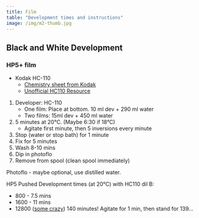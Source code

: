 ```yaml
---
title: Film
table: "Development times and instructions"
image: /img/m2-thumb.jpg
---
```


## Black and White Development

### HP5+ film

* Kodak HC-110
  * [Chemistry sheet from Kodak](https://imaging.kodakalaris.com/sites/default/files/wysiwyg/pro/chemistry/j24.pdf)
  * [Unofficial HC110 Resource](https://www.covingtoninnovations.com/hc110/)

1. Developer: HC-110
   * One film: Place at bottom. 10 ml dev + 290 ml water
   * Two films: 15ml dev + 450 ml water
2. 5 minutes at 20°C. (Maybe 6:30 if 18°C)
   * Agitate first minute, then 5 inversions every minute
3. Stop (water or stop bath) for 1 minute
4. Fix for 5 minutes
5. Wash 8-10 mins
6. Dip in photoflo
7. Remove from spool (clean spool immediately)

Photoflo - maybe optional, use distilled water.

HP5 Pushed Development times (at 20°C) with HC110 dil B:

* 800 - 7.5 mins
* 1600 - 11 mins
* 12800 ([some crazy](https://www.digitaltruth.com/devchart.php?devrow=14683)) 140 minutes! Agitate for 1 min, then stand for 139...
